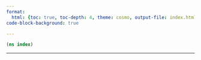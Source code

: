 ```yaml
---
format:
  html: {toc: true, toc-depth: 4, theme: cosmo, output-file: index.html}
code-block-background: true

---
```

<style></style><style>.printedClojure .sourceCode {
  background-color: transparent;
  border-style: none;
}
</style><style>.clay-limit-image-width .clay-image {max-width: 100%}
.clay-side-by-side .sourceCode {margin: 0}
.clay-side-by-side {margin: 1em 0}
</style>
<script src="index_files/md-default0.js" type="text/javascript"></script><script src="index_files/md-default1.js" type="text/javascript"></script>

::: {.sourceClojure}
```clojure
(ns index)
```
:::



```{=html}
<div style="background-color:grey;height:2px;width:100%;"></div>
```



```{=html}
<div></div>
```
